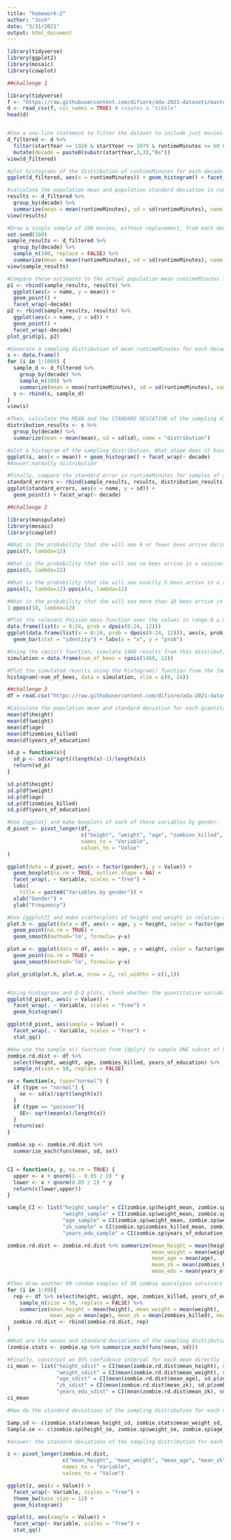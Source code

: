 ```yaml
---
title: "homework-2"
author: "Josh"
date: "3/31/2021"
output: html_document
---
```

```r
library(tidyverse)
library(ggplot2)
library(mosaic)
library(cowplot)
```

```r
##challenge 1

library(tidyverse)
f <- "https://raw.githubusercontent.com/difiore/ada-2021-datasets/master/IMDB-movies.csv"
d <- read_csv(f, col_names = TRUE) # creates a "tibble"
head(d)


#Use a one-line statement to filter the dataset to include just movies from 1920 to 1979 and movies that are between 1 and 3 hours long (runtimeMinutes < 240), and add a new column that codes the startYear into a new variable, decade (“20s,” “30s,” …“70s”). If you do this correctly, there should be 5651 movies remaining in the dataset.
d_filtered <- d %>% 
  filter(startYear >= 1920 & startYear <= 1979 & runtimeMinutes >= 60 & runtimeMinutes <= 180) %>%
  mutate(decade = paste0(substr(startYear,3,3),"0s"))
view(d_filtered)

#plot histograms of the distribution of runtimeMinutes for each decade.
ggplot(d_filtered, aes(x = runtimeMinutes)) + geom_histogram() + facet_wrap(vars(decade))

#calculate the population mean and population standard deviation in runtimeMinutes for each decade and save the results in a new dataframe, results.
results <- d_filtered %>%
  group_by(decade) %>%
  summarize(mean = mean(runtimeMinutes), sd = sd(runtimeMinutes), name = "population") 
view(results)

#Draw a single sample of 100 movies, without replacement, from each decade, calculate this single sample mean and sample standard deviation in runtimeMinutes, and estimate the SE around the population mean runtimeMinutes for each decade based on the standard deviation and sample size from these samples.
set.seed(100)
sample_results <- d_filtered %>% 
  group_by(decade) %>% 
  sample_n(100, replace = FALSE) %>% 
  summarize(mean = mean(runtimeMinutes), sd = sd(runtimeMinutes), name = "sample")
view(sample_results)

#Compare these estimates to the actual population mean runtimeMinutes for each decade and to the calculated SE in the population mean for samples of size 100 based on the population standard deviation for each decade.
p1 <- rbind(sample_results, results) %>% 
  ggplot(aes(x = name, y = mean)) + 
  geom_point() + 
  facet_wrap(~decade)
p2 <- rbind(sample_results, results) %>% 
  ggplot(aes(x = name, y = sd)) + 
  geom_point() + 
  facet_wrap(~decade)
plot_grid(p1, p2)

#Generate a sampling distribution of mean runtimeMinutes for each decade by [a] drawing 1000 samples of 100 movies from each decade and, for each sample, [b] calculating the mean runtimeMinutes and the standard deviation in runtimeMinutes
s <- data.frame()
for (i in 1:1000) {
  sample_d <- d_filtered %>% 
    group_by(decade) %>% 
    sample_n(100) %>% 
    summarize(mean = mean(runtimeMinutes), sd = sd(runtimeMinutes), sample_num = i)
  s <- rbind(s, sample_d)
}
view(s)

#Then, calculate the MEAN and the STANDARD DEVIATION of the sampling distribution of sample means for each decade (the former should be a very good estimate of the population mean, while the latter is another estimate of the standard error in the population mean for a particular sample size)
distribution_results <- s %>% 
  group_by(decade) %>% 
  summarize(mean = mean(mean), sd = sd(sd), name = "distribution")

#plot a histogram of the sampling distribution. What shape does it have?
ggplot(s, aes(x = mean)) + geom_histogram() + facet_wrap(~ decade)
#Anwser:normally distribution

#Finally, compare the standard error in runtimeMinutes for samples of size 100 from each decade [1] as estimated from your first sample of 100 movies, [2] as calculated from the known population standard deviations for each decade, and [3] as estimated from the sampling distribution of sample means.
standard_errors <- rbind(sample_results, results, distribution_results)
ggplot(standard_errors, aes(x = name, y = sd)) + 
  geom_point() + facet_wrap(~ decade)
```

```r
##challenge 2

library(manipulate)
library(mosaic)
library(cowplot)

#What is the probability that she will see 9 or fewer bees arrive during any given session?
ppois(9, lambda=12)

#What is the probability that she will see no bees arrive in a session?
ppois(0, lambda=12)

#What is the probability that she will see exactly 5 bees arrive in a session?
ppois(5, lambda=12)-ppois(4, lambda=12)

#What is the probability that she will see more than 18 bees arrive in a session?
1-ppois(18, lambda=12)

#Plot the relevant Poisson mass function over the values in range 0 ≤ x ≤ 24.
data.frame(list(x = 0:24, prob = dpois(0:24, 12)))
ggplot(data.frame(list(x = 0:24, prob = dpois(0:24, 12))), aes(x, prob)) + 
  geom_bar(stat = "identity") + labs(x = "x", y = "prob")

#Using the rpois() function, simulate 1460 results from this distribution (i.e., 4 full years of morning monitoring sessions).
simulation = data.frame(num_of_bees = rpois(1460, 12))

#Plot the simulated results using the histogram() function from the {mosaic} package and use xlim() to set the horizontal limits to be from 0 to 24. How do your simulated results compare to the shape of the probability mass function you plotted above?
histogram(~num_of_bees, data = simulation, xlim = c(0, 24))


```

```r
##challenge 3
df = read.csv("https://raw.githubusercontent.com/difiore/ada-2021-datasets/master/zombies.csv")

#Calculate the population mean and standard deviation for each quantitative random variable (height, weight, age, number of zombies killed, and years of education).
mean(df$height)
mean(df$weight)
mean(df$age)
mean(df$zombies_killed)
mean(df$years_of_education)

sd.p = function(x){
  sd_p <- sd(x)*sqrt((length(x)-1)/length(x))
  return(sd_p)
}

sd.p(df$height)
sd.p(df$weight)
sd.p(df$age)
sd.p(df$zombies_killed)
sd.p(df$years_of_education)

#Use {ggplot} and make boxplots of each of these variables by gender.
d_pivot <- pivot_longer(df,
                        c("height", "weight", "age", "zombies_killed", "years_of_education"),
                        names_to = "Variable",
                        values_to = "Value"
)

ggplot(data = d_pivot, aes(x = factor(gender), y = Value)) +
  geom_boxplot(na.rm = TRUE, outlier.shape = NA) +
  facet_wrap(. ~ Variable, scales = "free") +
  labs(
    title = paste0("Variables by gender")) +
  xlab("Gender") +
  ylab("Frequency")

#Use {ggplot2} and make scatterplots of height and weight in relation to age, using different colored points for males versus females. Do these variables seem to be related? In what way?
plot.h <- ggplot(data = df, aes(x = age, y = height, color = factor(gender))) +
  geom_point(na.rm = TRUE) +
  geom_smooth(method='lm', formula= y~x) 

plot.w <- ggplot(data = df, aes(x = age, y = weight, color = factor(gender))) +
  geom_point(na.rm = TRUE) +
  geom_smooth(method='lm', formula= y~x) 

plot_grid(plot.h, plot.w, nrow = 2, rel_widths = c(1,1))


#Using histograms and Q-Q plots, check whether the quantitative variables seem to be drawn from a normal distribution. Which seem to be and which do not?
ggplot(d_pivot, aes(x = Value)) + 
  facet_wrap(. ~ Variable, scales = "free") +
  geom_histogram()

ggplot(d_pivot, aes(sample = Value)) + 
  facet_wrap(. ~ Variable, scales = "free") +
  stat_qq() 

#Now use the sample_n() function from {dplyr} to sample ONE subset of 50 zombie apocalypse survivors (without replacement) from this population and calculate the mean and sample standard deviation for each variable. Also estimate the standard error for each variable based on this sample and use that to construct a 95% confidence interval for each mean. You can use either the standard normal or a Student’s t distribution to derive the critical values needed to calculate the lower and upper limits of the CI.
zombie.rd.dist <- df %>% 
  select(height, weight, age, zombies_killed, years_of_education) %>% 
  sample_n(size = 50, replace = FALSE)

se = function(x, type="normal") {
  if (type == "normal") {
    se <- sd(x)/sqrt(length(x))
  }
  if (type == "poisson"){
    SE<- sqrt(mean(x)/length(x))
  }
  return(se)
}

zombie.sp <- zombie.rd.dist %>% 
  summarize_each(funs(mean, sd, se))


CI = function(x, y, na.rm = TRUE) {
  upper <- x + qnorm(1 - 0.05 / 2) * y
  lower <- x + qnorm(0.05 / 2) * y
  return(c(lower,upper))
}

sample_CI <- list("height_sample" = CI(zombie.sp$height_mean, zombie.sp$height_se),
                  "weight_sample" = CI(zombie.sp$weight_mean, zombie.sp$weight_se),
                  "age_sample" = CI(zombie.sp$weight_mean, zombie.sp$weight_se),
                  "zk_sample" = CI(zombie.sp$zombies_killed_mean, zombie.sp$zombies_killed_se),
                  "years_edu_sample" = CI(zombie.sp$years_of_education_mean, zombie.sp$years_of_education_se))

zombie.rd.dist <- zombie.rd.dist %>% summarize(mean_height = mean(height),
                                               mean_weight = mean(weight), 
                                               mean_age = mean(age), 
                                               mean_zk = mean(zombies_killed),
                                               mean_edu = mean(years_of_education))

#Then draw another 99 random samples of 50 zombie apocalypse survivors out and calculate the mean for each of the these samples. Together with the first sample you drew out, you now have a set of 100 means for each variable (each based on 50 observations), which constitutes a sampling distribution for each variable. 
for (i in 1:99){
  rep <- df %>% select(height, weight, age, zombies_killed, years_of_education) %>%
    sample_n(size = 50, replace = FALSE) %>% 
    summarize(mean_height = mean(height), mean_weight = mean(weight), 
              mean_age = mean(age), mean_zk = mean(zombies_killed), mean_edu = mean(years_of_education))
  zombie.rd.dist <- rbind(zombie.rd.dist, rep)
}

#What are the means and standard deviations of the sampling distribution for each variable?
(zombie.stats <- zombie.sp %>% summarize_each(funs(mean, sd)))

#Finally, construct an 95% confidence interval for each mean directly from the sampling distribution of sample means using the central 95% that distribution (i.e., by setting the lower and upper CI bounds to 2.5% and 97.5% of the way through that distribution).
ci_mean <- list("height_sdist" = CI(mean(zombie.rd.dist$mean_height), sd.p(zombie.rd.dist$mean_height)),
                "weight_sdist" = CI(mean(zombie.rd.dist$mean_weight), sd.p(zombie.rd.dist$mean_weight)),
                "age_sdist" = CI(mean(zombie.rd.dist$mean_age), sd.p(zombie.rd.dist$mean_age)),
                "zk_sdist" = CI(mean(zombie.rd.dist$mean_zk), sd.p(zombie.rd.dist$mean_zk)),
                "years_edu_sdist" = CI(mean(zombie.rd.dist$mean_zk), sd.p(zombie.rd.dist$mean_zk)))
ci_mean

#How do the standard deviations of the sampling distribution for each variable compare to the standard errors estimated from your first sample of size 50? What do sampling distributions for each variable mean look like? Are they normally distributed? What about for those variables that you concluded were not originally drawn from a normal distribution? How do the two 95% CIs you estimated compare to one another (i.e., the CI based on one sample and its estimated standard deviation versus the CI based on simulation)?

Samp.sd <- c(zombie.stats$mean_height_sd, zombie.stats$mean_weight_sd, zombie.stats$mean_age_sd, zombie.stats$mean_zk_sd, zombie.stats$mean_edu_sd)
Sample.se <- c(zombie.sp$height_se, zombie.sp$weight_se, zombie.sp$age_se, zombie.sp$zombies_killed_se, zombie.sp$years_of_education_se)

#answer: the standard deviations of the sampling distribution for each variable are similar to the standard errors estimated from the first sample of size 50

z <- pivot_longer(zombie.rd.dist,
                  c("mean_height", "mean_weight", "mean_age", "mean_zk", "mean_edu"),
                  names_to = "Variable",
                  values_to = "Value")

ggplot(z, aes(x = Value)) + 
  facet_wrap(~ Variable, scales = "free") +
  theme_bw(base_size = 12) +
  geom_histogram()

ggplot(z, aes(sample = Value)) + 
  facet_wrap(~ Variable, scales = "free") +
  stat_qq() 

```

